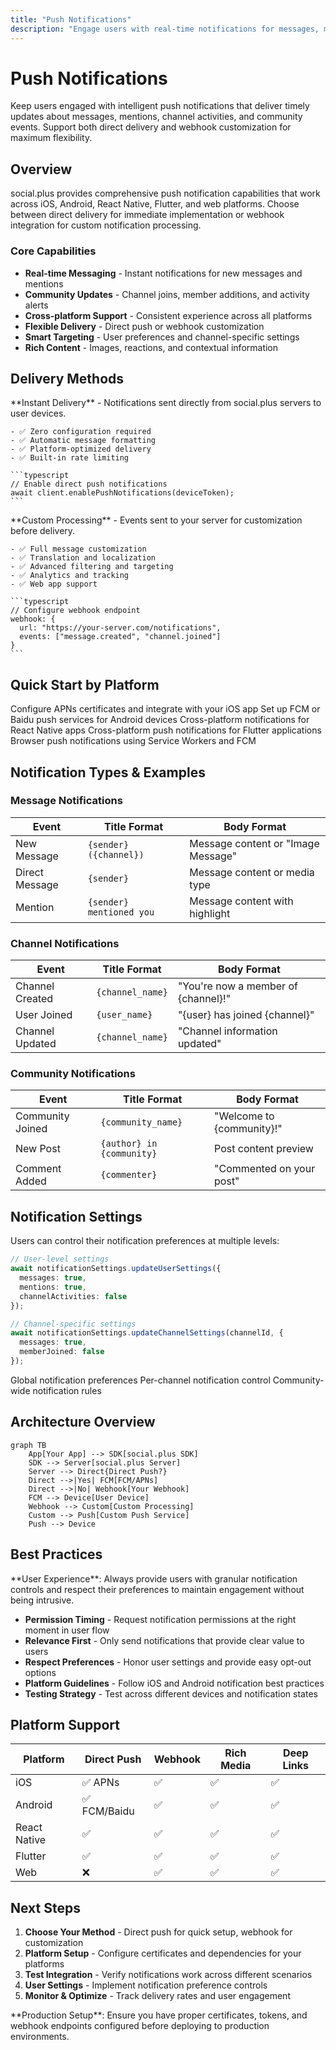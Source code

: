 ```yaml
---
title: "Push Notifications"
description: "Engage users with real-time notifications for messages, mentions, and community activities across all platforms"
---
```


# Push Notifications

Keep users engaged with intelligent push notifications that deliver timely updates about messages, mentions, channel activities, and community events. Support both direct delivery and webhook customization for maximum flexibility.

## Overview

social.plus provides comprehensive push notification capabilities that work across iOS, Android, React Native, Flutter, and web platforms. Choose between direct delivery for immediate implementation or webhook integration for custom notification processing.

### Core Capabilities

- **Real-time Messaging** - Instant notifications for new messages and mentions
- **Community Updates** - Channel joins, member additions, and activity alerts
- **Cross-platform Support** - Consistent experience across all platforms
- **Flexible Delivery** - Direct push or webhook customization
- **Smart Targeting** - User preferences and channel-specific settings
- **Rich Content** - Images, reactions, and contextual information

## Delivery Methods

<Tabs>
  <Tab title="Direct Push">
    **Instant Delivery** - Notifications sent directly from social.plus servers to user devices.
    
    - ✅ Zero configuration required
    - ✅ Automatic message formatting
    - ✅ Platform-optimized delivery
    - ✅ Built-in rate limiting
    
    ```typescript
    // Enable direct push notifications
    await client.enablePushNotifications(deviceToken);
    ```
  </Tab>
  <Tab title="Webhook Integration">
    **Custom Processing** - Events sent to your server for customization before delivery.
    
    - ✅ Full message customization
    - ✅ Translation and localization
    - ✅ Advanced filtering and targeting
    - ✅ Analytics and tracking
    - ✅ Web app support
    
    ```typescript
    // Configure webhook endpoint
    webhook: {
      url: "https://your-server.com/notifications",
      events: ["message.created", "channel.joined"]
    }
    ```
  </Tab>
</Tabs>

## Quick Start by Platform

<CardGroup cols={2}>
  <Card title="iOS Setup" icon="apple" href="./setup/ios-setup">
    Configure APNs certificates and integrate with your iOS app
  </Card>
  <Card title="Android Setup" icon="android" href="./setup/android-setup">
    Set up FCM or Baidu push services for Android devices
  </Card>
  <Card title="React Native" icon="react" href="./setup/react-native-setup">
    Cross-platform notifications for React Native apps
  </Card>
  <Card title="Flutter Setup" icon="flutter" href="./setup/flutter-setup">
    Cross-platform push notifications for Flutter applications
  </Card>
  <Card title="Web Setup" icon="globe" href="./setup/web-setup">
    Browser push notifications using Service Workers and FCM
  </Card>
</CardGroup>

## Notification Types & Examples

### Message Notifications

| Event | Title Format | Body Format |
|-------|-------------|-------------|
| New Message | `{sender} ({channel})` | Message content or "Image Message" |
| Direct Message | `{sender}` | Message content or media type |
| Mention | `{sender} mentioned you` | Message content with highlight |

### Channel Notifications

| Event | Title Format | Body Format |
|-------|-------------|-------------|
| Channel Created | `{channel_name}` | "You're now a member of {channel}!" |
| User Joined | `{user_name}` | "{user} has joined {channel}" |
| Channel Updated | `{channel_name}` | "Channel information updated" |

### Community Notifications

| Event | Title Format | Body Format |
|-------|-------------|-------------|
| Community Joined | `{community_name}` | "Welcome to {community}!" |
| New Post | `{author} in {community}` | Post content preview |
| Comment Added | `{commenter}` | "Commented on your post" |

## Notification Settings

Users can control their notification preferences at multiple levels:

```typescript
// User-level settings
await notificationSettings.updateUserSettings({
  messages: true,
  mentions: true,
  channelActivities: false
});

// Channel-specific settings  
await notificationSettings.updateChannelSettings(channelId, {
  messages: true,
  memberJoined: false
});
```

<CardGroup cols={3}>
  <Card title="User Settings" href="./settings/user-settings">
    Global notification preferences
  </Card>
  <Card title="Channel Settings" href="./settings/channel-settings">
    Per-channel notification control
  </Card>
  <Card title="Community Settings" href="./settings/community-settings">
    Community-wide notification rules
  </Card>
</CardGroup>

## Architecture Overview

```mermaid
graph TB
    App[Your App] --> SDK[social.plus SDK]
    SDK --> Server[social.plus Server]
    Server --> Direct{Direct Push?}
    Direct -->|Yes| FCM[FCM/APNs]
    Direct -->|No| Webhook[Your Webhook]
    FCM --> Device[User Device]
    Webhook --> Custom[Custom Processing]
    Custom --> Push[Custom Push Service]
    Push --> Device
```

## Best Practices

<Tip>
**User Experience**: Always provide users with granular notification controls and respect their preferences to maintain engagement without being intrusive.
</Tip>

- **Permission Timing** - Request notification permissions at the right moment in user flow
- **Relevance First** - Only send notifications that provide clear value to users
- **Respect Preferences** - Honor user settings and provide easy opt-out options
- **Platform Guidelines** - Follow iOS and Android notification best practices
- **Testing Strategy** - Test across different devices and notification states

## Platform Support

| Platform | Direct Push | Webhook | Rich Media | Deep Links |
|----------|-------------|---------|------------|------------|
| iOS | ✅ APNs | ✅ | ✅ | ✅ |
| Android | ✅ FCM/Baidu | ✅ | ✅ | ✅ |
| React Native | ✅ | ✅ | ✅ | ✅ |
| Flutter | ✅ | ✅ | ✅ | ✅ |
| Web | ❌ | ✅ | ✅ | ✅ |

## Next Steps

1. **Choose Your Method** - Direct push for quick setup, webhook for customization
2. **Platform Setup** - Configure certificates and dependencies for your platforms
3. **Test Integration** - Verify notifications work across different scenarios
4. **User Settings** - Implement notification preference controls
5. **Monitor & Optimize** - Track delivery rates and user engagement

<Warning>
**Production Setup**: Ensure you have proper certificates, tokens, and webhook endpoints configured before deploying to production environments.
</Warning>